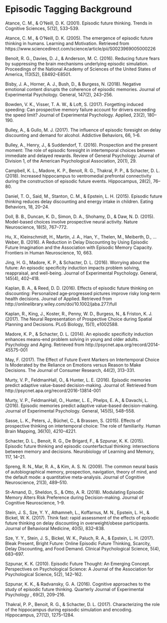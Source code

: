# Episodic Tagging Background

Atance, C. M., & O’Neill, D. K. (2001). Episodic future thinking. Trends in Cognitive Sciences, 5(12), 533–539.

Atance, C. M., & O’Neill, D. K. (2005). The emergence of episodic future thinking in humans. Learning and Motivation. Retrieved from https://www.sciencedirect.com/science/article/pii/S0023969005000226

Benoit, R. G., Davies, D. J., & Anderson, M. C. (2016). Reducing future fears by suppressing the brain mechanisms underlying episodic simulation. Proceedings of the National Academy of Sciences of the United States of America, 113(52), E8492–E8501.

Bisby, J. A., Horner, A. J., Bush, D., & Burgess, N. (2018). Negative emotional content disrupts the coherence of episodic memories. Journal of Experimental Psychology. General, 147(2), 243–256.

Bowden, V. K., Visser, T. A. W., & Loft, S. (2017). Forgetting induced speeding: Can prospective memory failure account for drivers exceeding the speed limit? Journal of Experimental Psychology. Applied, 23(2), 180–190.

Bulley, A., & Gullo, M. J. (2017). The influence of episodic foresight on delay discounting and demand for alcohol. Addictive Behaviors, 66, 1–6.

Bulley, A., Henry, J., & Suddendorf, T. (2016). Prospection and the present moment: The role of episodic foresight in intertemporal choices between immediate and delayed rewards. Review of General Psychology: Journal of Division 1, of the American Psychological Association, 20(1), 29.

Campbell, K. L., Madore, K. P., Benoit, R. G., Thakral, P. P., & Schacter, D. L. (2018). Increased hippocampus to ventromedial prefrontal connectivity during the construction of episodic future events. Hippocampus, 28(2), 76–80.

Daniel, T. O., Said, M., Stanton, C. M., & Epstein, L. H. (2015). Episodic future thinking reduces delay discounting and energy intake in children. Eating Behaviors, 18, 20–24.

Doll, B. B., Duncan, K. D., Simon, D. A., Shohamy, D., & Daw, N. D. (2015). Model-based choices involve prospective neural activity. Nature Neuroscience, 18(5), 767–772.

Hu, X., Kleinschmidt, H., Martin, J. A., Han, Y., Thelen, M., Meiberth, D., … Weber, B. (2016). A Reduction in Delay Discounting by Using Episodic Future Imagination and the Association with Episodic Memory Capacity. Frontiers in Human Neuroscience, 10, 663.

Jing, H. G., Madore, K. P., & Schacter, D. L. (2016). Worrying about the future: An episodic specificity induction impacts problem solving, reappraisal, and well-being. Journal of Experimental Psychology. General, 145(4), 402–418.

Kaplan, B. A., & Reed, D. D. (2016). Effects of episodic future thinking on discounting: Personalized age‐progressed pictures improve risky long‐term health decisions. Journal of Applied. Retrieved from http://onlinelibrary.wiley.com/doi/10.1002/jaba.277/full

Kaplan, R., King, J., Koster, R., Penny, W. D., Burgess, N., & Friston, K. J. (2017). The Neural Representation of Prospective Choice during Spatial Planning and Decisions. PLoS Biology, 15(1), e1002588.

Madore, K. P., & Schacter, D. L. (2014). An episodic specificity induction enhances means-end problem solving in young and older adults. Psychology and Aging. Retrieved from http://psycnet.apa.org/record/2014-45575-001

May, F. (2017). The Effect of Future Event Markers on Intertemporal Choice Is Moderated by the Reliance on Emotions versus Reason to Make Decisions. The Journal of Consumer Research, 44(2), 313–331.

Murty, V. P., FeldmanHall, O., & Hunter, L. E. (2016). Episodic memories predict adaptive value-based decision-making. Journal of. Retrieved from http://psycnet.apa.org/record/2016-13814-001

Murty, V. P., FeldmanHall, O., Hunter, L. E., Phelps, E. A., & Davachi, L. (2016). Episodic memories predict adaptive value-based decision-making. Journal of Experimental Psychology. General, 145(5), 548–558.

Sasse, L. K., Peters, J., Büchel, C., & Brassen, S. (2015). Effects of prospective thinking on intertemporal choice: The role of familiarity. Human Brain Mapping, 36(10), 4210–4221.

Schacter, D. L., Benoit, R. G., De Brigard, F., & Szpunar, K. K. (2015). Episodic future thinking and episodic counterfactual thinking: intersections between memory and decisions. Neurobiology of Learning and Memory, 117, 14–21.

Spreng, R. N., Mar, R. A., & Kim, A. S. N. (2009). The common neural basis of autobiographical memory, prospection, navigation, theory of mind, and the default mode: a quantitative meta-analysis. Journal of Cognitive Neuroscience, 21(3), 489–510.

St-Amand, D., Sheldon, S., & Otto, A. R. (2018). Modulating Episodic Memory Alters Risk Preference during Decision-making. Journal of Cognitive Neuroscience, 1–9.

Stein, J. S., Sze, Y. Y., Athamneh, L., Koffarnus, M. N., Epstein, L. H., & Bickel, W. K. (2017). Think fast: rapid assessment of the effects of episodic future thinking on delay discounting in overweight/obese participants. Journal of Behavioral Medicine, 40(5), 832–838.

Sze, Y. Y., Stein, J. S., Bickel, W. K., Paluch, R. A., & Epstein, L. H. (2017). Bleak Present, Bright Future: Online Episodic Future Thinking, Scarcity, Delay Discounting, and Food Demand. Clinical Psychological Science, 5(4), 683–697.

Szpunar, K. K. (2010). Episodic Future Thought: An Emerging Concept. Perspectives on Psychological Science: A Journal of the Association for Psychological Science, 5(2), 142–162.

Szpunar, K. K., & Radvansky, G. A. (2016). Cognitive approaches to the study of episodic future thinking. Quarterly Journal of Experimental Psychology , 69(2), 209–216.

Thakral, P. P., Benoit, R. G., & Schacter, D. L. (2017). Characterizing the role of the hippocampus during episodic simulation and encoding. Hippocampus, 27(12), 1275–1284.
